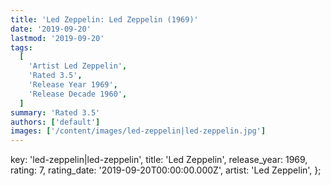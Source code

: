 ```yaml
---
title: 'Led Zeppelin: Led Zeppelin (1969)'
date: '2019-09-20'
lastmod: '2019-09-20'
tags:
  [
    'Artist Led Zeppelin',
    'Rated 3.5',
    'Release Year 1969',
    'Release Decade 1960',
  ]
summary: 'Rated 3.5'
authors: ['default']
images: ['/content/images/led-zeppelin|led-zeppelin.jpg']
---
```


  key: 'led-zeppelin|led-zeppelin',
  title: 'Led Zeppelin',
  release_year: 1969,
  rating: 7,
  rating_date: '2019-09-20T00:00:00.000Z',
  artist: 'Led Zeppelin',
};

<MusicRating data={data} />
